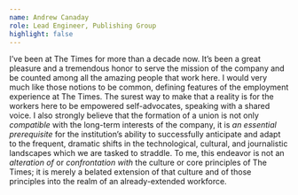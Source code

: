 ```yaml
---
name: Andrew Canaday
role: Lead Engineer, Publishing Group
highlight: false
---
```

I’ve been at The Times for more than a decade now. It’s been a great pleasure and a tremendous honor to serve the mission of the company and be counted among all the amazing people that work here. I would very much like those notions to be common, defining features of the employment experience at The Times. The surest way to make that a reality is for the workers here to be empowered self-advocates, speaking with a shared voice. I also strongly believe that the formation of a union is not only *compatible* with the long-term interests of the company, it is *an essential prerequisite* for the institution’s ability to successfully anticipate and adapt to the frequent, dramatic shifts in the technological, cultural, and journalistic landscapes which we are tasked to straddle. To me, this endeavor is not an *alteration of* or *confrontation with* the culture or core principles of The Times; it is merely a belated extension of that culture and of those principles into the realm of an already-extended workforce.
